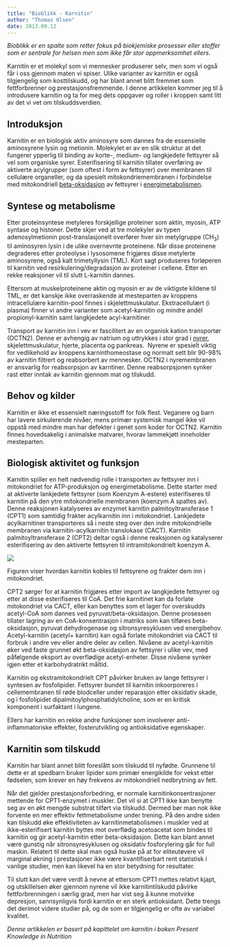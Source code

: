 ```yaml
---
title: "Bioblikk - Karnitin"
author: "Thomas Olsen"
date: 2013.09.12
---
```


*Bioblikk er en spalte som retter fokus på biokjemiske prosesser eller stoffer som er sentrale for helsen men som ikke får stor oppmerksomhet ellers.*

Karnitin er et molekyl som vi mennesker produserer selv, men som vi også får i oss gjennom maten vi spiser. Ulike varianter av karnitin er også tilgjengelig som kosttilskudd, og har blant annet blitt fremmet som fettforbrenner og prestasjonsfremmende. I denne artikkelen kommer jeg til å introdusere karnitin og ta for meg dets oppgaver og roller i kroppen samt litt av det vi vet om tilskuddsverdien.

## Introduksjon

Karnitin er en biologisk aktiv aminosyre som dannes fra de essensielle aminosyrene lysin og metionin. Molekylet er av en slik struktur at det fungerer ypperlig til binding av korte-, medium- og langkjedete fettsyrer så vel som organiske syrer. Esterifisering til karnitin tillater overføring av aktiverte acylgrupper (som oftest i form av fettsyrer) over membranen til cellulære organeller, og da spesielt mitokondriemembranen i forbindelse med mitokondriell [beta-oksidasjon](brokenlink/fettsyrenedbrytning/ "Fettsyrenedbrytning – β-oksidasjon") av fettsyrer i [energimetabolismen](brokenlink/metabolismen/ "Metabolismen").

## Syntese og metabolisme

Etter proteinsyntese metyleres forskjellige proteiner som aktin, myosin, ATP syntase og histoner. Dette skjer ved at tre molekyler av typen adenosylmetionin post-translasjonelt overfører hver sin metylgruppe (CH~3~) til aminosyren lysin i de ulike overnevnte proteinene. Når disse proteinene degraderes etter proteolyse i lysosomene frigjøres disse metylerte aminosyrene, også kalt trimetyllysin (TML). Kort sagt produseres forløperen til karnitin ved resirkulering/degradasjon av proteiner i cellene. Etter en rekke reaksjoner vil til slutt L-karnitin dannes.

Ettersom at muskelproteinene aktin og myosin er av de viktigste kildene til TML, er det kanskje ikke overraskende at mesteparten av kroppens intracellulære karnitin-pool finnes i skjelettmuskulatur. Ekstracellulært (i plasma) finner vi andre varianter som acetyl-karnitin og mindre andél propionyl-karnitin samt langkjedete acyl-karnitiner.

Transport av karnitin inn i vev er fascilitert av en organisk kation transportør (OCTN2). Denne er avhengig av natrium og uttrykkes i stor grad i [nyrer](brokenlink/nyre-1/ "Nyrene del 1 – Oppbygging og glomerulær filtrasjonsrate"), skjelettmuskulatur, hjerte, placenta og pankreas.  Nyrene er spesielt viktig for vedlikehold av kroppens karninthomeostase og normalt sett blir 90-98% av karnitin filtrert og reabsorbert av mennesker. OCTN2 i nyremembranen er ansvarlig for reabsorpsjon av karntiner. Denne reabsorpsjonen synker rast etter inntak av karnitin gjennom mat og tilskudd.

## Behov og kilder

Karnitin er ikke et essensielt næringsstoff for folk flest. Veganere og barn har lavere sirkulerende nivåer, mens primær systemisk mangel ikke vil oppstå med mindre man har defekter i genet som koder for OCTN2. Karnitin finnes hovedsakelig i animalske matvarer, hvorav lammekjøtt inneholder mesteparten.

## Biologisk aktivitet og funksjon

Karnitin spiller en helt nødvendig rolle i transporten av fettsyrer inn i mitokondriet for ATP-produksjon og energimetabolisme. Dette starter med at aktiverte lankjedete fettsyrer (som Koenzym A-estere) esterifiseres til karnitin på den ytre mitokondrielle membranen (koenzym A spaltes av). Denne reaksjonen katalyseres av enzymet karnitin palmitoyltransferase 1 (CPT1) som samtidig frakter acylkarnitin inn i mitokondriet. Lankjedete acylkarnitiner transporteres så i neste steg over den indre mitokondrielle membranen via karnitin-acylkarnitin translokase (CACT). Karnitin palmitoyltransferase 2 (CPT2) deltar også i denne reaksjonen og katalyserer esterifisering av den aktiverte fettsyren til intramitokondrielt koenzym A.

![](images/clipboard-4089956880.png)

Figuren viser hvordan karnitin kobles til fettsyrene og frakter dem inn i mitokondriet.

CPT2 sørger for at karnitin frigjøres etter import av langkjedete fettsyrer og etter at disse esterifiseres til CoA. Det frie karnitinet kan da forlate mitokondriet via CACT, eller kan benyttes som et lager for overskudds acetyl-CoA som dannes ved pyruvat/beta-oksidasjon. Denne prosessen tillater lagring av en CoA-konsentrasjon i matriks som kan tilføres beta-oksidasjon, pyruvat dehydrogenase og sitronsyresyklusen ved energibehov. Acetyl-karnitin (acetyl+ karnitin) kan også forlate mitokondriet via CACT til forbruk i andre vev eller andre deler av cellen. Nivåene av acetyl-karnitin øker ved faste grunnet økt beta-oksidasjon av fettsyrer i ulike vev, med påfølgende eksport av overflødige acetyl-enheter. Disse nivåene synker igjen etter et karbohydratrikt måltid.

Karnitin og ekstramitokondrielt CPT påvirker bruken av lange fettsyrer i syntesen av fosfolipider. Fettsyrer bundet til karnitin inkoorporeres i cellemembranen til røde blodceller under reparasjon etter oksidativ skade, og i fosfolipidet dipalmitoylphosphatidylcholine, som er en kritisk komponent i surfaktant i lungene.

Ellers har karnitin en rekke andre funksjoner som involverer anti-inflammatoriske effekter, fosterutvikling og antioksidative egenskaper.

## Karnitin som tilskudd

Karnitin har blant annet blitt foreslått som tilskudd til nyfødte. Grunnene til dette er at spedbarn bruker lipider som primær energikilde for vekst etter fødselen, som krever en høy frekvens av mitokondriell nedbrytning av fett.

Når det gjelder prestasjonsforbedring, er normale karnitinkonsentrasjoner mettende for CPT1-enzymet i muskler. Det vil si at CPT1 ikke kan benytte seg av en økt mengde substrat tilført via tilskudd. Dermed bør man nok ikke forvente en mer effektiv fettmetabolisme under trening. På den andre siden kan tilskudd øke effektiviteten av karnitinmetabolismen i muskler ved at ikke-esterifisert karnitin byttes mot overflødig acetoacetat som bindes til karnitin og gir acetyl-karnitin etter beta-oksidasjon. Dette kan blant annet være gunstig når sitronsyresyklusen og oksidativ fosforylering går for full maskin. Relatert til dette skal man også huske på at for eliteutøvere vil marginal økning i prestasjoner ikke være kvantifiserbart rent statistisk i vanlige studier, men kan likevel ha en stor betydning for resultater.

Til slutt kan det være verdt å nevne at ettersom CPT1 mettes relativt kjapt, og utskillelsen øker gjennom nyrene vil ikke karnitintilskudd påvirke fettforbrenningen i særlig grad, men har vist seg å kunne motvirke depresjon, sannsynligvis fordi karnitin er en sterk antioksidant. Dette trengs det derimot videre studier på, og de som er tilgjengelig er ofte av variabel kvalitet.

*Denne artikkelen er basert på kapittelet om karnitin i boken Present Knowledge in Nutrition*
